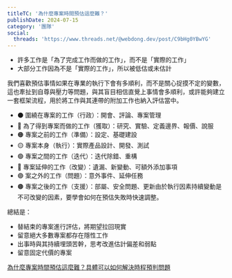 ```yaml
---
titleTC: '為什麼專案時間預估這麼難？'
publishDate: 2024-07-15
category: '團隊'
social:
  threads: 'https://www.threads.net/@webdong.dev/post/C9bHg0YBwYG'
---
```


- 許多工作是「為了完成工作而做的工作」，而不是「實際的工作」
- 大部分工作因為不是「實際的工作」，所以被低估或未估計

我們喜歡預估事情如果在專業的執行下會有多順利，而不是關心捉摸不定的變數，這也牽扯到自尊與壓力等問題，與其盲目相信直覺上事情會多順利，或許能夠建立一套框架流程，用於將工作與其連帶的附加工作也納入評估當中。

- ⚫ 圍繞在專案的工作（行政）：開會、評論、專案管理
- 🔴 為了得到專案而做的工作（獲取）：研究、實驗、定義邊界、報價、說服
- 🟠 專案之前的工作（準備）：設定、基礎建設
- 🟡 專案本身（執行）：實際產品設計、開發、測試
- 🟢 專案之間的工作（迭代）：迭代除錯、重構
- 🔵 專案延伸的工作（改變）：遺漏、新變動、可額外添加事項
- 🟣 案之外的工作（問題）：意外事件、延伸任務
- 🟤 專案之後的工作（支援）：部屬、安全問題、更新由於執行因素持續變動是不可改變的因素，要學會如何在預估失敗時快速調整。

總結是：

- 替結束的專案進行評估，將期望拉回現實
- 留意絕大多數專案都存在隱性工作
- 出事時與其持續埋頭苦幹，思考改進估計偏差和弱點
- 留意固定代價的專案

[為什麼專案時間預估這麼難？具體可以如何解決時程預判問題](https://www.webdong.dev/post/why-is-time-estimating-hard/)
